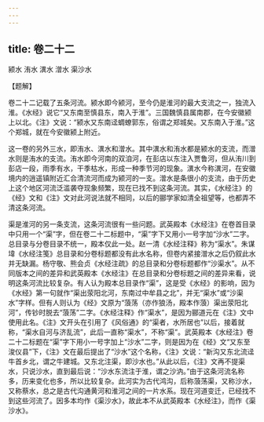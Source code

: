 ```yaml
---
---
---
```

title: 卷二十二
---





颍水 洧水 潩水 潧水 渠沙水


【题解】


卷二十二记载了五条河流。颍水即今颍河，至今仍是淮河的最大支流之一，独流入淮。《水经》说它“又东南至慎县东，南入于淮”。三国魏慎县属南郡，在今安徽颍上以北。《注》文说：“颍水又东南迳蜩蟟郭东，俗谓之郑城矣。又东南入于淮。”这个郑城，就在今安徽颍上附近。


这一卷的另外三水，即洧水、潩水和潧水。其中潩水和洧水都是颍水的支流，而潧水则是洧水的支流。洧水即今河南的双洎河，在彭店以东注入贾鲁河，但从洧川到彭店一段，雨季有水，干季枯水，形成一种季节河的现象。潩水今称潩河，在安徽境内的逍遥镇附近汇合清流河而成为颍河的一支。潧水是条很小的支流，由于历史上这个地区河流泛滥袭夺现象频繁，现在已找不到这条河流。其实，《水经注》的《经》文和《注》文对此河说法就不相同，以后的郦学家如清全祖望等，也都弄不清这条河流。


渠是淮河的另一条支流，这条河流很有一些问题。武英殿本《水经注》在卷首目录中只用一个“渠”字，但在卷二十二标题中，“渠”字下又用小一号字加“沙水”二字。总目录与分卷目录不统一，殿本仅此一处。赵一清《水经注释》称为“渠水”。朱谋㙔《水经注笺》总目录和分卷标题都没有此水名称，但卷内紧接潧水之后仍叙此水并无缺漏。杨守敬、熊会贞《水经注疏》的总目录和分卷标题都作“沙渠水”。从不同版本之间的差异和武英殿本《水经注》在总目录和分卷标题之间的差异来看，说明这条河流比较复杂。有人认为殿本总目录作“渠”，这是受《水经》的影响，因为《水经》第一句就作“渠出荥阳北河，东南过中牟县之北”，并无“渠水”或“沙渠水”字样。但有人则认为《经》文原为“蒗荡（亦作狼汤，殿本作蒗）渠出荥阳北河”，传钞时脱去“蒗荡”二字。《水经注释》作“渠水”，是因为郦道元在《注》文中使用此名。《注》文开头在引用了《风俗通》的“渠者，水所居也”以后，接着就称，“渠水自河与济乱流”，此后一直称“渠水”，不称“渠”。武英殿本《水经注》卷二十二标题在“渠”字下用小一号字加上“沙水”二字，则是因为在《经》文“又东至浚仪县”下，《注》文在最后提出了“沙水”这个名称，《注》文说：“新沟又东北流迳牛首乡北，谓之牛建城。又东北注渠，即沙水也。”从此以后，《注》文再不提渠水，只说沙水，直到最后说：“沙水东流注于淮，谓之沙汭。”由于这条河流名称多，历来变化也多，所以比较复杂。此河实为古代鸿沟，后称蒗荡渠，又称沙水，又称蔡水，总之是古代沟通黄河和淮河之间的一片水系。现在河道变迁，已经找不到这些河流了。因多本均作《渠沙水》，故此本不从武英殿本《水经注》，而作《渠沙水》。
